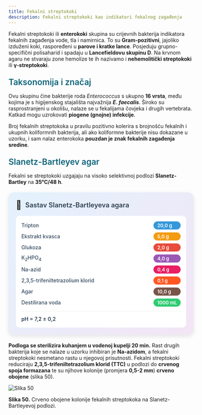 ```yaml
---
title: Fekalni streptokoki
description: Fekalni streptokoki kao indikatori fekalnog zagađenja
---
```



Fekalni streptokoki ili **enterokoki** skupina su crijevnih bakterija indikatora fekalnih zagađenja vode, tla i namirnica. To su **Gram-pozitivni**, jajoliko izduženi koki, raspoređeni u **parove i kratke lance**. Posjeduju grupno-specifični polisaharid i spadaju u **Lancefieldovu skupinu D**. Na krvnom agaru ne stvaraju zone hemolize te ih nazivamo i **nehemolitički streptokoki** ili **γ-streptokoki**.

<h3 style="color: #096279; font-size: 1.4rem; font-weight: 600; margin: 1.5rem 0 1rem 0;">Taksonomija i značaj</h3>

Ovu skupinu čine bakterije roda *Enterococcus* s ukupno **16 vrsta**, među kojima je s higijenskog stajališta najvažnija ***E. faecalis***. Široko su rasprostranjeni u okolišu, nalaze se u fekalijama čovjeka i drugih vertebrata. Katkad mogu uzrokovati **piogene (gnojne) infekcije**.

Broj fekalnih streptokoka u pravilu pozitivno kolerira s brojnošću fekalnih i ukupnih koliformnih bakterija, ali ako koliformne bakterije nisu dokazane u uzorku, i sam nalaz enterokoka **pouzdan je znak fekalnih zagađenja sredine**.

<h3 style="color: #096279; font-size: 1.4rem; font-weight: 600; margin: 1.5rem 0 1rem 0;">Slanetz-Bartleyev agar</h3>

Fekalni se streptokoki uzgajaju na visoko selektivnoj podlozi **Slanetz-Bartley** na **35°C/48 h**.

<div style="max-width: 520px; background: linear-gradient(135deg, #e3f2fd 0%, #f3e5f5 100%); border-radius: 15px; padding: 20px; box-shadow: 0 4px 12px rgba(0,0,0,0.1); margin: 20px auto;">
  <div style="display: flex; align-items: center; margin-bottom: 15px;">
    <span style="font-size: 24px; margin-right: 10px;">🧫</span>
    <h3 style="margin: 0; color: #2c3e50; font-weight: 600; font-size: 18px;">Sastav Slanetz-Bartleyeva agara</h3>
  </div>
  <div style="background: white; border-radius: 10px; padding: 15px;">
    <div style="display: grid; grid-template-columns: minmax(0, 1fr) auto; gap: 8px 15px; align-items: center;">
      <span style="font-weight: 500; color: #34495e; font-size: 14px;">Tripton</span>
      <span style="background: #3498db; color: white; padding: 3px 10px; border-radius: 15px; font-size: 13px; font-weight: 600;">20,0 g</span>
      <span style="font-weight: 500; color: #34495e; font-size: 14px;">Ekstrakt kvasca</span>
      <span style="background: #f39c12; color: white; padding: 3px 10px; border-radius: 15px; font-size: 13px; font-weight: 600;">5,0 g</span>
      <span style="font-weight: 500; color: #34495e; font-size: 14px;">Glukoza</span>
      <span style="background: #e74c3c; color: white; padding: 3px 10px; border-radius: 15px; font-size: 13px; font-weight: 600;">2,0 g</span>
      <span style="font-weight: 500; color: #34495e; font-size: 14px;">K<sub>2</sub>HPO<sub>4</sub></span>
      <span style="background: #9b59b6; color: white; padding: 3px 10px; border-radius: 15px; font-size: 13px; font-weight: 600;">4,0 g</span>
      <span style="font-weight: 500; color: #34495e; font-size: 14px;">Na-azid</span>
      <span style="background: #e91e63; color: white; padding: 3px 10px; border-radius: 15px; font-size: 13px; font-weight: 600;">0,4 g</span>
      <span style="font-weight: 500; color: #34495e; font-size: 14px;">2,3,5-trifeniltetrazolium klorid</span>
      <span style="background: #ff5722; color: white; padding: 3px 10px; border-radius: 15px; font-size: 13px; font-weight: 600;">0,1 g</span>
      <span style="font-weight: 500; color: #34495e; font-size: 14px;">Agar</span>
      <span style="background: #795548; color: white; padding: 3px 10px; border-radius: 15px; font-size: 13px; font-weight: 600;">10,0 g</span>
      <span style="font-weight: 500; color: #34495e; font-size: 14px;">Destilirana voda</span>
      <span style="background: #2ecc71; color: white; padding: 3px 10px; border-radius: 15px; font-size: 13px; font-weight: 600;">1000 mL</span>
    </div>
    <div style="margin-top: 12px; padding-top: 12px; border-top: 1px solid #ecf0f1;">
      <span style="font-weight: 600; color: #2c3e50; font-size: 14px;">pH = 7,2 ± 0,2</span>
    </div>
  </div>
</div>

**Podloga se sterilizira kuhanjem u vodenoj kupelji 20 min.** Rast drugih bakterija koje se nalaze u uzorku inhibiran je **Na-azidom**, a fekalni streptokoki nesmetano rastu u njegovoj prisutnosti. Fekalni streptokoki reduciraju **2,3,5-trifeniltetrazolium klorid (TTC)** u podlozi do **crvenog spoja formazana** te su njihove kolonije (promjera **0,5-2 mm**) **crveno obojene** (slika 50).

![Slika 50](/Images/slika50.jpg)

**Slika 50.** Crveno obojene kolonije fekalnih streptokoka na Slanetz-Bartleyevoj podlozi.
